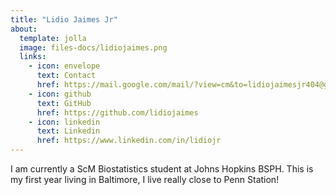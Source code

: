 ```yaml
---
title: "Lidio Jaimes Jr"
about:
  template: jolla
  image: files-docs/lidiojaimes.png
  links:
    - icon: envelope
      text: Contact
      href: https://mail.google.com/mail/?view=cm&to=lidiojaimesjr404@gmail.com
    - icon: github
      text: GitHub
      href: https://github.com/lidiojaimes
    - icon: linkedin
      text: Linkedin
      href: https://www.linkedin.com/in/lidiojr
---
```


I am currently a ScM Biostatistics student at Johns Hopkins BSPH. This is my first year living in Baltimore, I live really close to Penn Station!